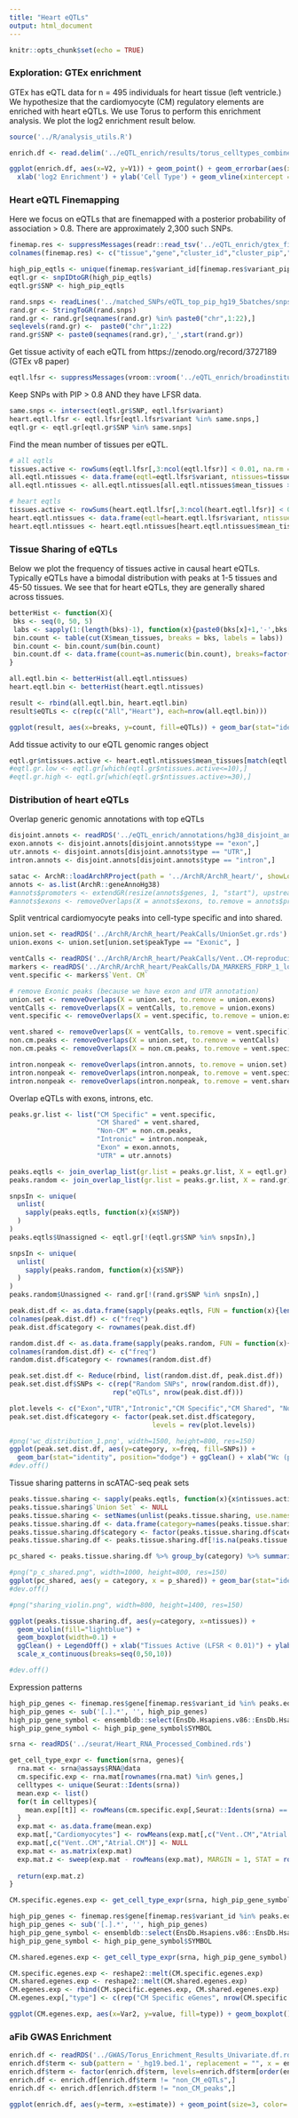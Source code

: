 ```yaml
---
title: "Heart eQTLs"
output: html_document
---
```


```r
knitr::opts_chunk$set(echo = TRUE)
```


### Exploration: GTEx enrichment

GTEx has eQTL data for n = 495 individuals for heart tissue (left ventricle.) We hypothesize that the cardiomyocyte (CM) regulatory elements are enriched with heart eQTLs. We use Torus to perform this enrichment analysis. We plot the log2 enrichment result below. 

```r
source('../R/analysis_utils.R')

enrich.df <- read.delim('../eQTL_enrich/results/torus_celltypes_combined.enrichment', header=F, sep="")

ggplot(enrich.df, aes(x=V2, y=V1)) + geom_point() + geom_errorbar(aes(xmin=V3, xmax=V4), colour="black", width=.1) + ggClean() +
  xlab('log2 Enrichment') + ylab('Cell Type') + geom_vline(xintercept = 0, col='red', linetype = "longdash") + ggtitle('Enrichment of ArchR DA Peaks')
```

### Heart eQTL Finemapping

Here we focus on eQTLs that are finemapped with a posterior probability of association > 0.8. There are approximately 2,300 such SNPs.

```r
finemap.res <- suppressMessages(readr::read_tsv('../eQTL_enrich/gtex_finemapping/GTEx_v8_finemapping_DAPG/Heart_LV_Finemapping_CS95.txt', col_names = F))
colnames(finemap.res) <- c("tissue","gene","cluster_id","cluster_pip","variant_id","variant_pip")
```

```r
high_pip_eqtls <- unique(finemap.res$variant_id[finemap.res$variant_pip>0.8])
eqtl.gr <- snpIDtoGR(high_pip_eqtls)
eqtl.gr$SNP <- high_pip_eqtls
```

```r
rand.snps <- readLines('../matched_SNPs/eQTL_top_pip_hg19_5batches/snpsnap_match_hg38.txt')
rand.gr <- StringToGR(rand.snps)
rand.gr <- rand.gr[seqnames(rand.gr) %in% paste0("chr",1:22),]
seqlevels(rand.gr) <-  paste0("chr",1:22)
rand.gr$SNP <- paste0(seqnames(rand.gr),'_',start(rand.gr))
```

Get tissue activity of each eQTL from https://zenodo.org/record/3727189 (GTEx v8 paper)

```r
eqtl.lfsr <- suppressMessages(vroom::vroom('../eQTL_enrich/broadinstitute-gtex-v8-a014b43/data/Fig6C_all_top.z_lfsr.sig.pruned.txt.gz'))
```

Keep SNPs with PIP > 0.8 AND they have LFSR data.

```r
same.snps <- intersect(eqtl.gr$SNP, eqtl.lfsr$variant)
heart.eqtl.lfsr <- eqtl.lfsr[eqtl.lfsr$variant %in% same.snps,]
eqtl.gr <- eqtl.gr[eqtl.gr$SNP %in% same.snps]
```

Find the mean number of tissues per eQTL. 

```r
# all eqtls
tissues.active <- rowSums(eqtl.lfsr[,3:ncol(eqtl.lfsr)] < 0.01, na.rm = T) 
all.eqtl.ntissues <- data.frame(eqtl=eqtl.lfsr$variant, ntissues=tissues.active) %>% group_by(eqtl) %>% summarise(mean_tissues = mean(ntissues))
all.eqtl.ntissues <- all.eqtl.ntissues[all.eqtl.ntissues$mean_tissues > 0,]

# heart eqtls
tissues.active <- rowSums(heart.eqtl.lfsr[,3:ncol(heart.eqtl.lfsr)] < 0.01, na.rm = T) 
heart.eqtl.ntissues <- data.frame(eqtl=heart.eqtl.lfsr$variant, ntissues=tissues.active) %>% group_by(eqtl) %>% summarise(mean_tissues = mean(ntissues))
heart.eqtl.ntissues <- heart.eqtl.ntissues[heart.eqtl.ntissues$mean_tissues > 0,]
```

### Tissue Sharing of eQTLs

Below we plot the frequency of tissues active in causal heart eQTLs. Typically eQTLs have a bimodal distribution with peaks at 1-5 tissues and 45-50 tissues. We see that for heart eQTLs, they are generally shared across tissues. 

```r
betterHist <- function(X){
 bks <- seq(0, 50, 5)
 labs <- sapply(1:(length(bks)-1), function(x){paste0(bks[x]+1,'-',bks[x+1])})
 bin.count <- table(cut(X$mean_tissues, breaks = bks, labels = labs))
 bin.count <- bin.count/sum(bin.count)
 bin.count.df <- data.frame(count=as.numeric(bin.count), breaks=factor(names(bin.count), levels = labs))
}

all.eqtl.bin <- betterHist(all.eqtl.ntissues)
heart.eqtl.bin <- betterHist(heart.eqtl.ntissues)

result <- rbind(all.eqtl.bin, heart.eqtl.bin)
result$eQTLs <- c(rep(c("All","Heart"), each=nrow(all.eqtl.bin)))
```

```r
ggplot(result, aes(x=breaks, y=count, fill=eQTLs)) + geom_bar(stat="identity", position = "dodge", width=0.8) + ggClean() + xlab('Tissues with LFSR < 0.01') + ylab('Proportion of eQTLs') + ggtitle('Tissue Sharing of Heart eQTLs') + theme(axis.text.x = element_text(angle = 45, vjust = 1, hjust=1)) + scale_fill_manual(values = c("#D6604D","#4393C3"))
```


Add tissue activity to our eQTL genomic ranges object

```r
eqtl.gr$ntissues.active <- heart.eqtl.ntissues$mean_tissues[match(eqtl.gr$SNP, heart.eqtl.ntissues$eqtl)]
#eqtl.gr.low <- eqtl.gr[which(eqtl.gr$ntissues.active<=10),]
#eqtl.gr.high <- eqtl.gr[which(eqtl.gr$ntissues.active>=30),]
```

### Distribution of heart eQTLs

Overlap generic genomic annotations with top eQTLs

```r
disjoint.annots <- readRDS('../eQTL_enrich/annotations/hg38_disjoint_annotations.gr.rds')
exon.annots <- disjoint.annots[disjoint.annots$type == "exon",]
utr.annots <- disjoint.annots[disjoint.annots$type == "UTR",]
intron.annots <- disjoint.annots[disjoint.annots$type == "intron",]
```

```r
satac <- ArchR::loadArchRProject(path = '../ArchR/ArchR_heart/', showLogo = F)
annots <- as.list(ArchR::geneAnnoHg38)
#annots$promoters <- extendGR(resize(annots$genes, 1, "start"), upstream = 2000, downstream = 100)
#annots$exons <- removeOverlaps(X = annots$exons, to.remove = annots$promoters)
```

Split ventrical cardiomyocyte peaks into cell-type specific and into shared.

```r
union.set <- readRDS('../ArchR/ArchR_heart/PeakCalls/UnionSet.gr.rds')
union.exons <- union.set[union.set$peakType == "Exonic", ]

ventCalls <- readRDS('../ArchR/ArchR_heart/PeakCalls/Vent..CM-reproduciblePeaks.gr.rds')
markers <- readRDS('../ArchR/ArchR_heart/PeakCalls/DA_MARKERS_FDRP_1_log2FC_1.rds')
vent.specific <- markers$`Vent. CM`

# remove Exonic peaks (because we have exon and UTR annotation)
union.set <- removeOverlaps(X = union.set, to.remove = union.exons) 
ventCalls <- removeOverlaps(X = ventCalls, to.remove = union.exons)
vent.specific <- removeOverlaps(X = vent.specific, to.remove = union.exons)

vent.shared <- removeOverlaps(X = ventCalls, to.remove = vent.specific)
non.cm.peaks <- removeOverlaps(X = union.set, to.remove = ventCalls)
non.cm.peaks <- removeOverlaps(X = non.cm.peaks, to.remove = vent.specific)

intron.nonpeak <- removeOverlaps(intron.annots, to.remove = union.set)
intron.nonpeak <- removeOverlaps(intron.nonpeak, to.remove = vent.specific)
intron.nonpeak <- removeOverlaps(intron.nonpeak, to.remove = vent.shared)
```

Overlap eQTLs with exons, introns, etc.

```r

peaks.gr.list <- list("CM Specific" = vent.specific, 
                      "CM Shared" = vent.shared,
                      "Non-CM" = non.cm.peaks, 
                      "Intronic" = intron.nonpeak,
                      "Exon" = exon.annots, 
                      "UTR" = utr.annots)

peaks.eqtls <- join_overlap_list(gr.list = peaks.gr.list, X = eqtl.gr)
peaks.random <- join_overlap_list(gr.list = peaks.gr.list, X = rand.gr)
```

```r
snpsIn <- unique(
  unlist(
    sapply(peaks.eqtls, function(x){x$SNP})
  )
)
peaks.eqtls$Unassigned <- eqtl.gr[!(eqtl.gr$SNP %in% snpsIn),]

snpsIn <- unique(
  unlist(
    sapply(peaks.random, function(x){x$SNP})
  )
)
peaks.random$Unassigned <- rand.gr[!(rand.gr$SNP %in% snpsIn),]
```


```r
peak.dist.df <- as.data.frame(sapply(peaks.eqtls, FUN = function(x){length(x)/length(eqtl.gr)}))
colnames(peak.dist.df) <- c("freq")
peak.dist.df$category <- rownames(peak.dist.df)

random.dist.df <- as.data.frame(sapply(peaks.random, FUN = function(x){length(x)/length(rand.gr)}))
colnames(random.dist.df) <- c("freq")
random.dist.df$category <- rownames(random.dist.df)
```

```r
peak.set.dist.df <- Reduce(rbind, list(random.dist.df, peak.dist.df))
peak.set.dist.df$SNPs <- c(rep("Random SNPs", nrow(random.dist.df)),
                          rep("eQTLs", nrow(peak.dist.df)))
```

```r
plot.levels <- c("Exon","UTR","Intronic","CM Specific","CM Shared", "Non-CM", "Unassigned")
peak.set.dist.df$category <- factor(peak.set.dist.df$category, 
                                    levels = rev(plot.levels))

#png('wc_distribution_1.png', width=1500, height=800, res=150)
ggplot(peak.set.dist.df, aes(y=category, x=freq, fill=SNPs)) + 
  geom_bar(stat="identity", position="dodge") + ggClean() + xlab("Wc (prop. of SNPs)") + ylab("Category") + ggtitle("Distribution of Top Heart eQTLs") + scale_fill_manual(values = c("black","gray"))  + coord_cartesian(xlim=c(0, 0.4))
#dev.off()
```


Tissue sharing patterns in scATAC-seq peak sets

```r
peaks.tissue.sharing <- sapply(peaks.eqtls, function(x){x$ntissues.active}) 
peaks.tissue.sharing$`Union Set` <- NULL
peaks.tissue.sharing <- setNames(unlist(peaks.tissue.sharing, use.names=F),rep(names(peaks.tissue.sharing), lengths(peaks.tissue.sharing)))
peaks.tissue.sharing.df <- data.frame(category=names(peaks.tissue.sharing), ntissues=peaks.tissue.sharing)
peaks.tissue.sharing.df$category <- factor(peaks.tissue.sharing.df$category, levels=rev(plot.levels))
peaks.tissue.sharing.df <- peaks.tissue.sharing.df[!is.na(peaks.tissue.sharing.df$ntissues),]
```

```r
pc_shared <- peaks.tissue.sharing.df %>% group_by(category) %>% summarise(p_shared = mean(ntissues > 15, na.rm = T))

#png("p_c_shared.png", width=1000, height=800, res=150)
ggplot(pc_shared, aes(y = category, x = p_shared)) + geom_bar(stat="identity") + ggClean() + xlab("Pc (prob. sharing)") + ylab("Category")
#dev.off()
```

```r
#png("sharing_violin.png", width=800, height=1400, res=150)

ggplot(peaks.tissue.sharing.df, aes(y=category, x=ntissues)) + 
  geom_violin(fill="lightblue") + 
  geom_boxplot(width=0.1) + 
  ggClean() + LegendOff() + xlab("Tissues Active (LFSR < 0.01)") + ylab("") +
  scale_x_continuous(breaks=seq(0,50,10))

#dev.off()
```

Expression patterns

```r
high_pip_genes <- finemap.res$gene[finemap.res$variant_id %in% peaks.eqtls$`CM Specific`$SNP]
high_pip_genes <- sub('[.].*', '', high_pip_genes)
high_pip_gene_symbol <- ensembldb::select(EnsDb.Hsapiens.v86::EnsDb.Hsapiens.v86, keys= high_pip_genes, keytype = "GENEID", columns = "SYMBOL")
high_pip_gene_symbol <- high_pip_gene_symbol$SYMBOL
```

```r
srna <- readRDS('../seurat/Heart_RNA_Processed_Combined.rds')
```

```r
get_cell_type_expr <- function(srna, genes){
  rna.mat <- srna@assays$RNA@data
  cm.specific.exp <- rna.mat[rownames(rna.mat) %in% genes,]
  celltypes <- unique(Seurat::Idents(srna))
  mean.exp <- list()
  for(t in celltypes){
    mean.exp[[t]] <- rowMeans(cm.specific.exp[,Seurat::Idents(srna) == t])
  }
  exp.mat <- as.data.frame(mean.exp)
  exp.mat[,"Cardiomyocytes"] <- rowMeans(exp.mat[,c("Vent..CM","Atrial.CM")])
  exp.mat[,c("Vent..CM","Atrial.CM")] <- NULL
  exp.mat <- as.matrix(exp.mat)
  exp.mat.z <- sweep(exp.mat - rowMeans(exp.mat), MARGIN = 1, STAT = rowSds(exp.mat), FUN = '/') 
  
  return(exp.mat.z)
}
```

```r
CM.specific.egenes.exp <- get_cell_type_expr(srna, high_pip_gene_symbol)
```

```r
high_pip_genes <- finemap.res$gene[finemap.res$variant_id %in% peaks.eqtls$`CM Shared`$SNP]
high_pip_genes <- sub('[.].*', '', high_pip_genes)
high_pip_gene_symbol <- ensembldb::select(EnsDb.Hsapiens.v86::EnsDb.Hsapiens.v86, keys= high_pip_genes, keytype = "GENEID", columns = "SYMBOL")
high_pip_gene_symbol <- high_pip_gene_symbol$SYMBOL
```

```r
CM.shared.egenes.exp <- get_cell_type_expr(srna, high_pip_gene_symbol)
```

```r
CM.specific.egenes.exp <- reshape2::melt(CM.specific.egenes.exp)
CM.shared.egenes.exp <- reshape2::melt(CM.shared.egenes.exp)
CM.egenes.exp <- rbind(CM.specific.egenes.exp, CM.shared.egenes.exp)
CM.egenes.exp[,"type"] <- c(rep("CM Specific eGenes", nrow(CM.specific.egenes.exp)), rep("CM Shared eGenes", nrow(CM.shared.egenes.exp)))
```

```r
ggplot(CM.egenes.exp, aes(x=Var2, y=value, fill=type)) + geom_boxplot() + ggClean(rotate_axis = T) + xlab("") + ylab("RNA Expression")
```


### aFib GWAS Enrichment

```r
enrich.df <- readRDS('../GWAS/Torus_Enrichment_Results_Univariate.df.rds')
enrich.df$term <- sub(pattern = '_hg19.bed.1', replacement = "", x = enrich.df$term)
enrich.df$term <- factor(enrich.df$term, levels=enrich.df$term[order(enrich.df$estimate, decreasing = F)])
enrich.df <- enrich.df[enrich.df$term != "non_CM_eQTLs",]
enrich.df <- enrich.df[enrich.df$term != "non_CM_peaks",]

ggplot(enrich.df, aes(y=term, x=estimate)) + geom_point(size=3, color='darkred') + geom_errorbar(aes(xmin=low, xmax=high), width=0)  + xlab('Log2 Enrichment') + ggtitle('aFib GWAS Enrichment') + geom_vline(xintercept = 0, color='red', linetype='dashed') + theme_bw() + theme(text = element_text(size=16)) + ylab('')
```



